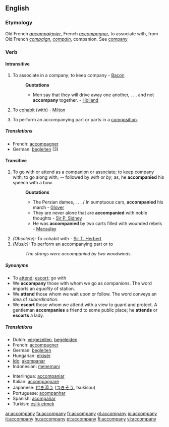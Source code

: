 ==English==

===Etymology===
Old French ''[[aacompaignier]]'', French ''[[accompagner]]'', to associate with, from Old French ''[[compaign]]'', ''[[compain]]'', companion. See [[company]]

===Verb===
{{en-verb|accompan|i|ed}}

====Intransitive====
#{{obsolete}} To associate in a company; to keep company - [[Bacon]]
#:'''Quotations'''
#:*Men say that they will drive away one another, . . . and not '''accompany''' together. - [[Holland]]
#{{obsolete}} To [[cohabit]] (with) - [[Milton]]
#{{music}} To perform an accompanying part or parts in a [[composition]].

=====Translations=====
*French: [[accompagner]]
*German: [[begleiten]] (3)

====Transitive====
#To go with or attend as a companion or associate; to keep company with; to go along with; -- followed by ''with'' or ''by''; as, he '''accompanied''' his speech with a bow.
#:'''Quotations'''
#:*The Persian dames, . . . / In sumptuous cars, '''accompanied''' his march - [[Glover]]
#:*They are never alone that are '''accompanied''' with noble thoughts - [[Sir P. Sidney]]
#:*He was '''accompanied''' by two carts filled with wounded rebels - [[Macaulay]]
#''(Obsolete):'' To cohabit with - [[Sir T. Herbert]]
#''(Music):'' To perform an accompanying part or to
#:''The strings were accompanied by two woodwinds.''

=====Synonyms=====
*To [[attend]]; [[escort]]; go with
*We '''accompany''' those with whom we go as companions. The word imports an ''equality'' of station. 
*We '''attend''' those whom we wait upon or follow. The word conveys an idea of ''subordination''.
*We '''escort''' those whom we attend with a view to guard and protect. A gentleman '''accompanies''' a friend to some public place; he '''attends''' or '''escorts''' a lady.

=====Translations=====
{{top}}
*Dutch: [[vergezellen]], [[begeleiden]]
*French: [[accompagner]]
*German: [[begleiten]]
*Hungarian: [[elkisér]]
*[[Ido]]: [[akompanar]]
*Indonesian: [[teman|menemani]]
{{mid}}
*Interlingua: [[accompaniar]]
*Italian: [[accompagnare]]
*Japanese: [[付き添う]] ([[つきそう]], tsukisou)
*Portuguese: [[acompanhar]]
*Spanish: [[acompañar]]
*Turkish: [[eşlik etmek]]
{{bottom}}

[[ar:accompany]]
[[fa:accompany]]
[[fr:accompany]]
[[gl:accompany]]
[[io:accompany]]
[[it:accompany]]
[[hu:accompany]]
[[pt:accompany]]
[[fi:accompany]]
[[vi:accompany]]